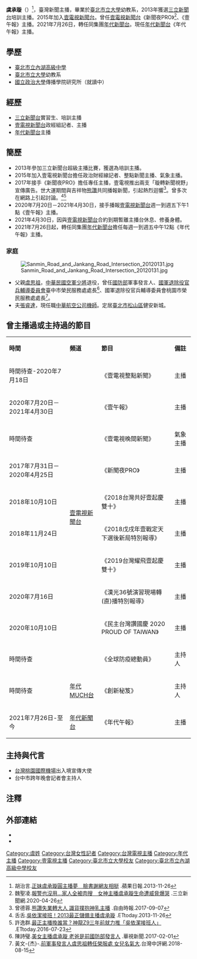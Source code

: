 {{主播資訊
| 主播頭銜     = [[年代新聞台|年代新聞台]]《年代午報》主播
| 綽號  = 小飛比、虞姬
| 主播照片檔案 = 
| 主播照片尺寸 = 
| 主播照片圖說 = 
| 主播出生年分 = 
| 主播出生日期 = {{birth_date_and_age|1992|1|9}}
| 出生地 = {{ROCTW}}[[臺北市|臺北市]]
| 身高 = 170cm
| 國籍 = {{ROC}}
| 籍貫 = 
| 最高學歷 = [[臺北市立大學|臺北市立大學]]幼兒教育系
| 配偶 = {{marriage|張睿達|2020年}}
| 婚姻狀況 = 已婚
| 官方網站 = https://www.facebook.com/febeuuu/
| 備註 =
| 書籍 = 
}}

'''虞承璇'''（{{bd|1992年|1月9日}}）<ref>胡治言.[http://www.appledaily.com.tw/realtimenews/article/new/20131126/298717/ 正妹虞承璇圓主播夢　臉書謝網友相挺] {{Wayback|url=http://www.appledaily.com.tw/realtimenews/article/new/20131126/298717/ |date=20170813215530 }}.蘋果日報.2013-11-26</ref>，臺灣新聞主播，畢業於[[臺北市立大學|臺北市立大學]]幼教系，2013年獲選[[三立新聞台|三立新聞台]]培訓主播。2015年加入[[壹電視新聞台|壹電視新聞台]]。曾任[[壹電視新聞台|壹電視新聞台]]《新聞夜PRO》<ref>魏聖凌.[https://www.setn.com/News.aspx?NewsID=732265 報警也沒用…家人全被肉搜　女神主播虞承璇生命遭威脅爆哭] {{Wayback|url=https://www.setn.com/News.aspx?NewsID=732265 |date=20210118153201 }}.三立新聞網.2020-04-26</ref>、《壹午報》主播。2021年7月26日，轉任同集團[[年代新聞台|年代新聞台]]。現任[[年代新聞台|年代新聞台]]《年代午報》主播。

==學歷==

*[[臺北市立內湖高級中學|臺北市立內湖高級中學]]
*[[臺北市立大學|臺北市立大學]]幼教系
*[[國立政治大學|國立政治大學]]傳播學院研究所（就讀中）

==經歷== 
*[[三立新聞台|三立新聞台]]實習生、培訓主播
*[[壹電視新聞台|壹電視新聞台]]政經組記者、主播
*[[年代新聞台|年代新聞台]]主播

==簡歷==
*2013年參加三立新聞台超級主播比賽，獲選為培訓主播。
*2015年加入壹電視新聞台擔任政治財經線記者、整點新聞主播、氣象主播。
*2017年接手《新聞夜PRO》擔任專任主播，壹電視推出兩支「璇轉新聞視野」宣傳廣告。世大運期間與吉祥物[[熊讚|熊讚]]共同播報新聞，引起熱烈迴響<ref>曾德蓉.[http://ent.ltn.com.tw/news/breakingnews/2185960/ 熊讚失業轉大人 識貨撲抱神乳主播] {{Wayback|url=http://ent.ltn.com.tw/news/breakingnews/2185960/ |date=20191201135923 }}.自由時報.2017-09-07</ref>。曾多次在網路上引起討論。<ref>舌舌.[https://www.ettoday.net/dalemon/post/1409 吳依潔接班！2013最正儲備主播虞承璇] {{Wayback|url=https://www.ettoday.net/dalemon/post/1409 |date=20190822210950 }}.ETtoday.2013-11-26</ref><ref>許逸群.[http://star.ettoday.net/news/740908/ 最正主播換誰當？神龍Z9三年前就力推「吳依潔接班人」] {{Wayback|url=http://star.ettoday.net/news/740908/ |date=20191208025510 }}.ETtoday.2016-07-23</ref>
*2020年7月20日－2021年4月30日，接手播報[[壹電視新聞台|壹電視新聞台]]週一到週五下午1點《壹午報》主播。
*2021年4月30日，因與[[壹電視新聞台|壹電視新聞台]]合約到期暫離主播台休息、修養身體。
*2021年7月26日起，轉任同集團[[年代新聞台|年代新聞台]]擔任每週一到週五中午12點《年代午報》主播。

===家庭===
[[File:Sanmin_Road_and_Jankang_Road_Intersection_20120131.jpg|thumb]]
*父親[[虞思祖|虞思祖]]，[[中華民國空軍|中華民國空軍]][[少將|少將]]退役，曾任[[中華民國國防部|國防部]]軍事發言人、[[國軍退除役官兵輔導委員會|國軍退除役官兵輔導委員會]]臺中市榮民服務處處長<ref>陳詩璧.[http://news.cts.com.tw/cts/entertain/201702/201702011846916.html#.WfW1os7V2Zc/ 美女主播虞承璇 老爸是前國防部發言人] {{Wayback|url=http://news.cts.com.tw/cts/entertain/201702/201702011846916.html#.WfW1os7V2Zc/ |date=20190822201025 }}.華視新聞.2017-02-01</ref>、國軍退除役官兵輔導委員會桃園市榮民服務處處長<ref>黃文-{杰}-.[http://www.crntt.tw/doc/1051/5/8/4/105158430.html?coluid=93&kindid=8110&docid=105158430 前軍事發言人虞思祖轉任榮服處 女兒名氣大].台灣中評網.2018-08-15</ref>。
*夫[[張睿達|張睿達]]，現任職[[中華航空公司|中華航空公司]][[機師|機師]]。定居[[臺北市|臺北市]][[松山區_(臺灣)|松山區]]健安新城。

== 曾主播過或主持過的節目 ==
{{dynamic list}}

{|class="wikitable"
|- style="background:snow; color:black" align=center
|'''時間'''||'''頻道'''||'''節目'''||'''備註'''
|-
|時間待查-2020年7月18日
| rowspan="10" |[[壹電視新聞台|壹電視新聞台]]||《壹電視整點新聞》||主播
|-
|2020年7月20日－2021年4月30日
|《壹午報》||主播
|-
|時間待查
|《壹電視晚間新聞》||氣象主播
|-
|2017年7月31日－2020年4月25日
|《新聞夜PRO》||主播
|-
|2018年10月10日
|《2018台灣共好壹起慶雙十》||主播
|-
|2018年11月24日
|《2018戊戌年壹戰定天下選後新局特別報導》||主播
|-
|2019年10月10日
|《2019台灣耀飛壹起慶雙十》||主播
|-
|2020年7月16日
|《漢光36號演習現場轉(直)播特別報導》||主播
|-
|2020年10月10日
|《民主台灣讚國慶 2020 PROUD OF TAIWAN》||主播
|-
|時間待查
|《全球防疫總動員》||主持人
|-
|時間待查
|[[年代MUCH台|年代MUCH台]]||《創新秘笈》||主持人
|-
|2021年7月26日-至今
|[[年代新聞台|年代新聞台]]||《年代午報》||主播
|}

== 主持與代言 ==
* [[台灣桃園國際機場|台灣桃園國際機場]]出入境宣傳大使
* 台中市跨年晚會記者會主持人

==注釋==
<references/>

==外部連結==
*{{facebook|febeuuu|虞承璇}}
*{{instagram|febeuuu|虞承璇}}

[[Category:虞姓|Category:虞姓]]
[[Category:台灣女性記者|Category:台灣女性記者]]
[[Category:台灣電視主播|Category:台灣電視主播]]
[[Category:年代主播|Category:年代主播]]
[[Category:壹電視主播|Category:壹電視主播]]
[[Category:臺北市立大學校友|Category:臺北市立大學校友]]
[[Category:臺北市立內湖高級中學校友|Category:臺北市立內湖高級中學校友]]